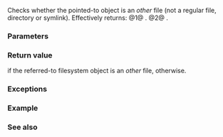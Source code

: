 {{cpp/filesystem/directory_entry/title|is_other}}
{{cpp/filesystem/directory_entry/navbar}}
{{dcl begin}}
{{dcl|num=1|since=c++17|
bool is_other() const;
}}
{{dcl|num=2|since=c++17|
bool is_other( std::error_code&amp; ec ) const noexcept;
}}
{{dcl end}}

Checks whether the pointed-to object is an ''other'' file  (not a regular file, directory or symlink). Effectively returns:
@1@ {{c|std::filesystem::is_other(status())}}.
@2@ {{c|std::filesystem::is_other(status(ec))}}.

===Parameters===
{{par begin}}
{{par|ec|out-parameter for error reporting in the non-throwing overload}}
{{par end}}

===Return value===
{{c|true}} if the referred-to filesystem object is an ''other'' file, {{c|false}} otherwise.

===Exceptions===
{{cpp/filesystem/error_handling|p|throw=1/2}}

===Example===
{{cpp/filesystem/directory entry is what example}}

===See also===
{{dsc begin}}
{{dsc inc|cpp/filesystem/dsc is_other}}
{{dsc end}}

{{langlinks|de|es|fr|it|ja|pt|ru|zh}}